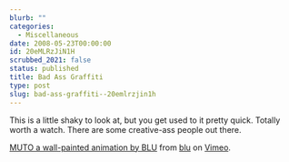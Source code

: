 ```yaml
---
blurb: ""
categories:
  - Miscellaneous
date: 2008-05-23T00:00:00
id: 20eMLRzJiN1H
scrubbed_2021: false
status: published
title: Bad Ass Graffiti
type: post
slug: bad-ass-graffiti--20emlrzjin1h
---
```


This is a little shaky to look at, but you get used to it pretty
quick. Totally worth a watch. There are some creative-ass people
out there.
  
[MUTO a wall-painted animation by BLU](http://www.vimeo.com/993998?pg=embed&sec=993998)
from [blu](http://www.vimeo.com/blu?pg=embed&sec=993998) on
[Vimeo](http://vimeo.com?pg=embed&sec=993998).